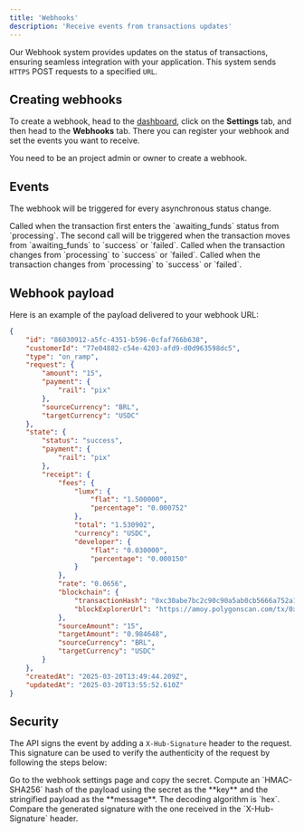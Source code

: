 ```yaml
---
title: 'Webhooks'
description: 'Receive events from transactions updates'
---
```


Our Webhook system provides updates on the status of transactions, ensuring seamless integration with your application. This system sends `HTTPS` POST requests to a specified `URL`.

## Creating webhooks

To create a webhook, head to the [dashboard](https://dashboard.lumx.io/), click on the **Settings** tab, and then head to the **Webhooks** tab. There you can register your webhook and set the events you want to receive.

<Note>You need to be an project admin or owner to create a webhook.</Note>

## Events

The webhook will be triggered for every asynchronous status change.

<Tabs>
	<Tab title='On-ramp'>
		Called when the transaction first enters the `awaiting_funds` status from
		`processing`. The second call will be triggered when the transaction moves
		from `awaiting_funds` to `success` or `failed`.
	</Tab>
	<Tab title='Off-ramp'>
		Called when the transaction changes from `processing` to `success` or
		`failed`.
	</Tab>
	<Tab title='Transfer'>
		Called when the transaction changes from `processing` to `success` or
		`failed`.
	</Tab>
</Tabs>

## Webhook payload

Here is an example of the payload delivered to your webhook URL:

```json
{
	"id": "86030912-a5fc-4351-b596-0cfaf766b638",
	"customerId": "77e04882-c54e-4203-afd9-d0d963598dc5",
	"type": "on_ramp",
	"request": {
		"amount": "15",
		"payment": {
			"rail": "pix"
		},
		"sourceCurrency": "BRL",
		"targetCurrency": "USDC"
	},
	"state": {
		"status": "success",
		"payment": {
			"rail": "pix"
		},
		"receipt": {
			"fees": {
				"lumx": {
					"flat": "1.500000",
					"percentage": "0.000752"
				},
				"total": "1.530902",
				"currency": "USDC",
				"developer": {
					"flat": "0.030000",
					"percentage": "0.000150"
				}
			},
			"rate": "0.0656",
			"blockchain": {
				"transactionHash": "0xc30abe7bc2c90c90a5ab0cb5666a752a1d87c811ac8e24aa031037bb9df23b68",
				"blockExplorerUrl": "https://amoy.polygonscan.com/tx/0xc30abe7bc2c90c90a5ab0cb5666a752a1d87c811ac8e24aa031037bb9df23b68"
			},
			"sourceAmount": "15",
			"targetAmount": "0.984648",
			"sourceCurrency": "BRL",
			"targetCurrency": "USDC"
		}
	},
	"createdAt": "2025-03-20T13:49:44.209Z",
	"updatedAt": "2025-03-20T13:55:52.610Z"
}
```

## Security

The API signs the event by adding a `X-Hub-Signature` header to the request. This signature can be used to verify the authenticity of the request by following the steps below:

<Steps>
	<Step title='First Step'>
		Go to the webhook settings page and copy the secret.
	</Step>
	<Step title='Second Step'>
		Compute an `HMAC-SHA256` hash of the payload using the secret as the **key**
		and the stringified payload as the **message**. The decoding algorithm is
		`hex`.
	</Step>
	<Step title='Third Step'>
		Compare the generated signature with the one received in the
		`X-Hub-Signature` header.
	</Step>
</Steps>
